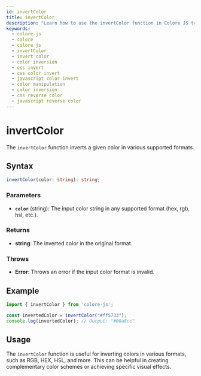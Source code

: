 ```yaml
---
id: invertColor
title: invertColor
description: "Learn how to use the invertColor function in Colore JS to invert colors in various formats. This guide covers the syntax, parameters, examples, and practical applications for color inversion in your projects."
keywords:
  - colore-js
  - colore
  - colore js
  - invertColor
  - invert color
  - color inversion
  - css invert
  - css color invert
  - javascript color invert
  - color manipulation
  - color inversion
  - css reverse color
  - javascript reverse color
---
```



<StructuredData />

# invertColor

The `invertColor` function inverts a given color in various supported formats.

## Syntax

```typescript
invertColor(color: string): string;
```

### Parameters

- **`color`** (string): The input color string in any supported format (hex, rgb, hsl, etc.).

### Returns

- **string**: The inverted color in the original format.

### Throws

- **Error**: Throws an error if the input color format is invalid.

## Example

```typescript
import { invertColor } from 'colore-js';

const invertedColor = invertColor("#ff5733");
console.log(invertedColor); // Output: "#00a8cc"
```

## Usage

The `invertColor` function is useful for inverting colors in various formats, such as RGB, HEX, HSL, and more. This can be helpful in creating complementary color schemes or achieving specific visual effects.

